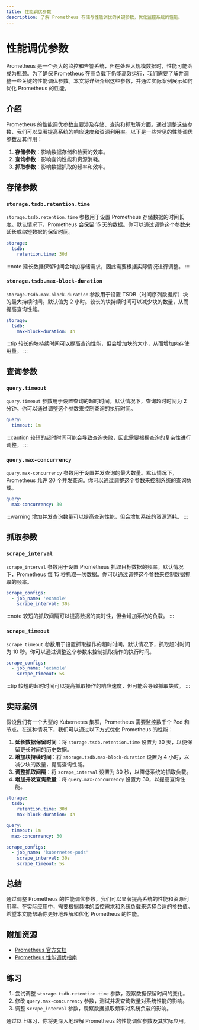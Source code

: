```yaml
---
title: 性能调优参数
description: 了解 Prometheus 存储与性能调优的关键参数，优化监控系统的性能。
---
```


# 性能调优参数

Prometheus 是一个强大的监控和告警系统，但在处理大规模数据时，性能可能会成为瓶颈。为了确保 Prometheus 在高负载下仍能高效运行，我们需要了解并调整一些关键的性能调优参数。本文将详细介绍这些参数，并通过实际案例展示如何优化 Prometheus 的性能。

## 介绍

Prometheus 的性能调优参数主要涉及存储、查询和抓取等方面。通过调整这些参数，我们可以显著提高系统的响应速度和资源利用率。以下是一些常见的性能调优参数及其作用：

1. **存储参数**：影响数据存储和检索的效率。
2. **查询参数**：影响查询性能和资源消耗。
3. **抓取参数**：影响数据抓取的频率和效率。

## 存储参数

### `storage.tsdb.retention.time`

`storage.tsdb.retention.time` 参数用于设置 Prometheus 存储数据的时间长度。默认情况下，Prometheus 会保留 15 天的数据。你可以通过调整这个参数来延长或缩短数据的保留时间。

```yaml
storage:
  tsdb:
    retention.time: 30d
```

:::note
延长数据保留时间会增加存储需求，因此需要根据实际情况进行调整。
:::

### `storage.tsdb.max-block-duration`

`storage.tsdb.max-block-duration` 参数用于设置 TSDB（时间序列数据库）块的最大持续时间。默认值为 2 小时。较长的块持续时间可以减少块的数量，从而提高查询性能。

```yaml
storage:
  tsdb:
    max-block-duration: 4h
```

:::tip
较长的块持续时间可以提高查询性能，但会增加块的大小，从而增加内存使用量。
:::

## 查询参数

### `query.timeout`

`query.timeout` 参数用于设置查询的超时时间。默认情况下，查询超时时间为 2 分钟。你可以通过调整这个参数来控制查询的执行时间。

```yaml
query:
  timeout: 1m
```

:::caution
较短的超时时间可能会导致查询失败，因此需要根据查询的复杂性进行调整。
:::

### `query.max-concurrency`

`query.max-concurrency` 参数用于设置并发查询的最大数量。默认情况下，Prometheus 允许 20 个并发查询。你可以通过调整这个参数来控制系统的查询负载。

```yaml
query:
  max-concurrency: 30
```

:::warning
增加并发查询数量可以提高查询性能，但会增加系统的资源消耗。
:::

## 抓取参数

### `scrape_interval`

`scrape_interval` 参数用于设置 Prometheus 抓取目标数据的频率。默认情况下，Prometheus 每 15 秒抓取一次数据。你可以通过调整这个参数来控制数据抓取的频率。

```yaml
scrape_configs:
  - job_name: 'example'
    scrape_interval: 30s
```

:::note
较短的抓取间隔可以提高数据的实时性，但会增加系统的负载。
:::

### `scrape_timeout`

`scrape_timeout` 参数用于设置抓取操作的超时时间。默认情况下，抓取超时时间为 10 秒。你可以通过调整这个参数来控制抓取操作的执行时间。

```yaml
scrape_configs:
  - job_name: 'example'
    scrape_timeout: 5s
```

:::tip
较短的超时时间可以提高抓取操作的响应速度，但可能会导致抓取失败。
:::

## 实际案例

假设我们有一个大型的 Kubernetes 集群，Prometheus 需要监控数千个 Pod 和节点。在这种情况下，我们可以通过以下方式优化 Prometheus 的性能：

1. **延长数据保留时间**：将 `storage.tsdb.retention.time` 设置为 30 天，以便保留更长时间的历史数据。
2. **增加块持续时间**：将 `storage.tsdb.max-block-duration` 设置为 4 小时，以减少块的数量，提高查询性能。
3. **调整抓取间隔**：将 `scrape_interval` 设置为 30 秒，以降低系统的抓取负载。
4. **增加并发查询数量**：将 `query.max-concurrency` 设置为 30，以提高查询性能。

```yaml
storage:
  tsdb:
    retention.time: 30d
    max-block-duration: 4h

query:
  timeout: 1m
  max-concurrency: 30

scrape_configs:
  - job_name: 'kubernetes-pods'
    scrape_interval: 30s
    scrape_timeout: 5s
```

## 总结

通过调整 Prometheus 的性能调优参数，我们可以显著提高系统的性能和资源利用率。在实际应用中，需要根据具体的监控需求和系统负载来选择合适的参数值。希望本文能帮助你更好地理解和优化 Prometheus 的性能。

## 附加资源

- [Prometheus 官方文档](https://prometheus.io/docs/)
- [Prometheus 性能调优指南](https://prometheus.io/docs/practices/instrumentation/)

## 练习

1. 尝试调整 `storage.tsdb.retention.time` 参数，观察数据保留时间的变化。
2. 修改 `query.max-concurrency` 参数，测试并发查询数量对系统性能的影响。
3. 调整 `scrape_interval` 参数，观察数据抓取频率对系统负载的影响。

通过以上练习，你将更深入地理解 Prometheus 的性能调优参数及其实际应用。